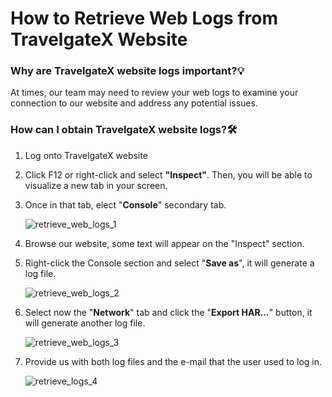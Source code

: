 ﻿---
sidebar_position: 4
---

# How to Retrieve Web Logs from TravelgateX Website

### Why are TravelgateX website logs important?💡
At times, our team may need to review your web logs to examine your connection to our website and address any potential issues.

### How can I obtain TravelgateX website logs?🛠️
1. Log onto TravelgateX website
1. Click F12 or right-click and select **"Inspect"**. Then, you will be able to visualize a new tab in your screen.
1. Once in that tab, elect "**Console**" secondary tab.

	![retrieve_web_logs_1](https://storage.travelgate.com/kbase/retrieve_web_logs_1.jpg)

1. Browse our website, some text will appear on the "Inspect" section.
1. Right-click the Console section and select "**Save as**", it will generate a log file.

	![retrieve_web_logs_2](https://storage.travelgate.com/kbase/retrieve_web_logs_2.jpg)

1. Select now the "**Network**" tab and click the "**Export HAR…**" button, it will generate another log file.

	![retrieve_web_logs_3](https://storage.travelgate.com/kbase/retrieve_web_logs_3.jpg)

1. Provide us with both log files and the e-mail that the user used to log in.

	![retrieve_logs_4](https://storage.travelgate.com/kbase/retrieve_web_logs_4.jpg)

 

<TipContactCustomerCare/>